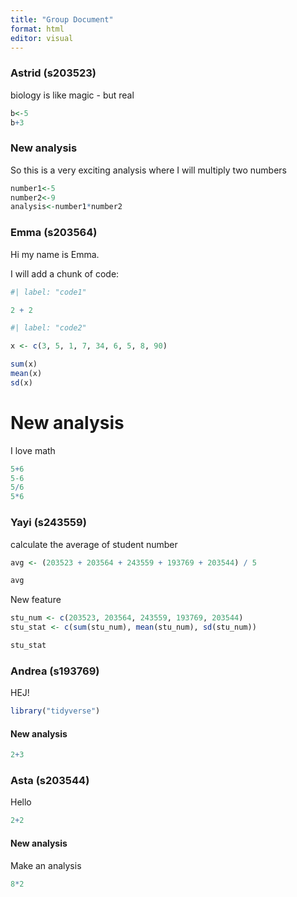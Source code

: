 ```yaml
---
title: "Group Document"
format: html
editor: visual
---
```


### Astrid (s203523)

biology is like magic - but real

```r
b<-5
b+3
```

### New analysis

So this is a very exciting analysis where I will multiply two numbers

```r
number1<-5
number2<-9
analysis<-number1*number2
```

### Emma (s203564)

Hi my name is Emma.

I will add a chunk of code:

```r
#| label: "code1"

2 + 2

```

```r
#| label: "code2"

x <- c(3, 5, 1, 7, 34, 6, 5, 8, 90)

sum(x)
mean(x)
sd(x)
```

# New analysis

I love math

```r
5+6
5-6
5/6
5*6
```

### Yayi (s243559)

calculate the average of student number

```r
avg <- (203523 + 203564 + 243559 + 193769 + 203544) / 5

avg
```

New feature

```r
stu_num <- c(203523, 203564, 243559, 193769, 203544)
stu_stat <- c(sum(stu_num), mean(stu_num), sd(stu_num))

stu_stat
```

### Andrea (s193769)

HEJ!

```r
library("tidyverse")
```

#### New analysis

```r
2+3
```

### Asta (s203544)

Hello

```r
2+2
```

#### New analysis  

Make an analysis

```r
8*2
```
